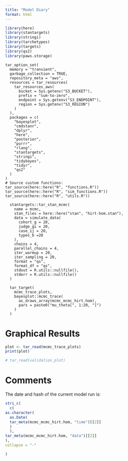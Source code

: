 ```yaml
---
title: "Model Diary"
format: html
---
```


```r
library(here)
library(stantargets)
library(stringi)
library(tarchetypes)
library(targets)
library(qs2)
library(paws.storage)
```

```targets

tar_option_set(
  memory = "transient",
  garbage_collection = TRUE,
  repository_meta = "aws",
  resources = tar_resources(
    tar_resources_aws(
      bucket = Sys.getenv("S3_BUCKET"),
      prefix = "sum-to-zero",
      endpoint = Sys.getenv("S3_ENDPOINT"),
      region = Sys.getenv("S3_REGION")
    )
  ), 
  packages = c(
    "bayesplot",
    "cmdstanr",
    "dplyr",
    "here",
    "posterior",
    "purrr",
    "rlang",
    "stantargets",
    "stringi",
    "tidybayes",
    "tidyr",
    "qs2"
  )
)
# Source custom functions:
tar_source(here::here("R", "functions.R"))
tar_source(here::here("R", "sim_functions.R"))
tar_source(here::here("R", "utils.R"))
```

```targets
  stantargets::tar_stan_mcmc(
    name = mcmc,
    stan_files = here::here("stan", "hirt-hom.stan"),
    data = simulate_data(
      cohort_g = 20,
      judge_gi = 20,
      case_ij = 20,
      types_b =20 
    ),
    chains = 4,
    parallel_chains = 4,
    iter_warmup = 20,
    iter_sampling = 20,
    format = "qs",
    format_df = "qs",
    stdout = R.utils::nullfile(),
    stderr = R.utils::nullfile()
  )
```

```targets
  tar_target(
    mcmc_trace_plots,
    bayesplot::mcmc_trace(
      as_draws_array(mcmc_mcmc_hirt.hom),
      pars = paste0("mu_theta[", 1:20, "]")
    )
  )
```

# Graphical Results

```r
plot <- tar_read(mcmc_trace_plots)
print(plot)
```

```r
# tar_read(validation_plot)
```

# Comments
The date and hash of the current model run is:
```r
stri_c(
  c(
as.character(
  as.Date(
  tar_meta(mcmc_mcmc_hirt.hom, "time")[[2]]
  )
  ),
tar_meta(mcmc_mcmc_hirt.hom, "data")[[2]]
), 
collapse = "-"

)
```